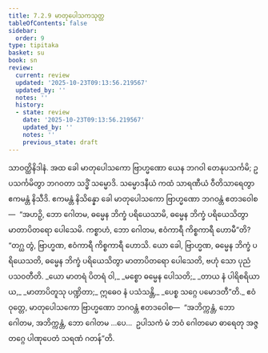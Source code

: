 ```yaml
---
title: 7.2.9 မာတုပေါသကသုတ္တ
tableOfContents: false
sidebar:
  order: 9
type: tipitaka
basket: su
book: sn
review:
  current: review
  updated: '2025-10-23T09:13:56.219567'
  updated_by: ''
  notes: ''
  history:
  - state: review
    date: '2025-10-23T09:13:56.219567'
    updated_by: ''
    notes: ''
    previous_state: draft
---
```



<ReviewStatus review={frontmatter.review} showDetails={true} />

<HypothesisAnnotation frontmatter={frontmatter} />

<DynamicBreadcrumb />

<Division number="205" book="sn" e="ch" v="18" p="308">

<Paragraph number="1282" book="sn">
သာဝတ္ထိနိဒါနံ. အထ ခေါ မာတုပေါသကော ဗြာဟ္မဏော ယေန ဘဂဝါ တေနုပသင်္ကမိ; ဥပသင်္ကမိတွာ ဘဂဝတာ သဒ္ဓိံ သမ္မောဒိ. သမ္မောဒနီယံ ကထံ သာရဏီယံ ဝီတိသာရေတွာ ဧကမန္တံ နိသီဒိ. ဧကမန္တံ နိသိန္နော ခေါ မာတုပေါသကော ဗြာဟ္မဏော ဘဂဝန္တံ ဧတဒဝေါစ—  “အဟဉှိ, ဘော ဂေါတမ, ဓမ္မေန ဘိက္ခံ ပရိယေသာမိ, ဓမ္မေန ဘိက္ခံ ပရိယေသိတွာ မာတာပိတရော ပေါသေမိ. ကစ္စာဟံ, ဘော ဂေါတမ, ဧဝံကာရီ ကိစ္စကာရီ ဟောမီ”တိ? “တဂ္ဃ တွံ, ဗြာဟ္မဏ, ဧဝံကာရီ ကိစ္စကာရီ ဟောသိ. ယော ခေါ, ဗြာဟ္မဏ, ဓမ္မေန ဘိက္ခံ ပရိယေသတိ, ဓမ္မေန ဘိက္ခံ ပရိယေသိတွာ မာတာပိတရော ပေါသေတိ, ဗဟုံ သော ပုညံ ပသဝတီတိ.
</Paragraph>

<Paragraph number="1283" type="verses" book="sn">
_ယော မာတရံ ပိတရံ ဝါ,_  
_မစ္စော ဓမ္မေန ပေါသတိ;_  
_တာယ နံ ပါရိစရိယာယ,_  
_မာတာပိတူသု ပဏ္ဍိတာ;_  
ဣဓေဝ နံ ပသံသန္တိ,_  
_ပေစ္စ သဂ္ဂေ ပမောဒတီ”တိ._  

</Paragraph>

<Paragraph number="1284" book="sn">
ဧဝံ ဝုတ္တေ, မာတုပေါသကော ဗြာဟ္မဏော ဘဂဝန္တံ ဧတဒဝေါစ—  “အဘိက္ကန္တံ, ဘော ဂေါတမ, အဘိက္ကန္တံ, ဘော ဂေါတမ …ပေ…  ဥပါသကံ မံ ဘဝံ ဂေါတမော ဓာရေတု အဇ္ဇတဂ္ဂေ ပါဏုပေတံ သရဏံ ဂတန်”တိ.
</Paragraph>
</Division>